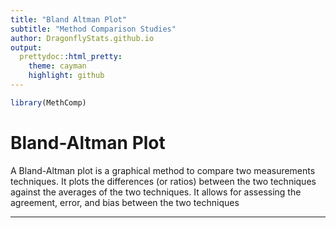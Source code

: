 ```yaml
---
title: "Bland Altman Plot"
subtitle: "Method Comparison Studies"
author: DragonflyStats.github.io
output:
  prettydoc::html_pretty:
    theme: cayman
    highlight: github
---
```


```r

library(MethComp)

```

Bland-Altman Plot
===========================

A Bland-Altman plot is a graphical method to compare two measurements techniques. 
It plots the differences (or ratios) between the two techniques against the averages of the two techniques. 
It allows for assessing the agreement, error, and bias between the two techniques


---